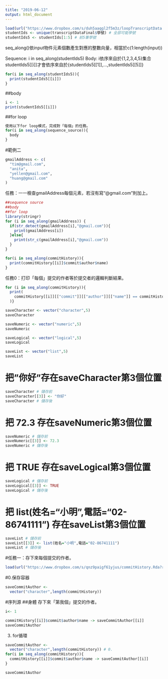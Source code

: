 ```yaml
---
title: "2019-06-12"
output: html_document
---
```


```r
load(url("https://www.dropbox.com/s/duh5aaqgl2f5m3z/loopTranscriptData.Rda?raw=1"))
studentIds <- unique(transcriptDataFinal$學號) # 全部可能學號
studentIds5 <- studentIds[1:5] # 前5筆學號
```

seq_along()依input物件元素個數產生對應的整數向量，相當於c(1:length(input))

Sequence: i in seq_along(studentIds5)
Body: i依序來自於{1,2,3,4,5}集合
studentIds5[[i]]才會依序來自於{studentIds5[[1]],...,studentIds5[[5]]}


```r
for(i in seq_along(studentIds5)){
  print(studentIds5[[i]])
}
```

##body
```r
i <- 1
print(studentIds5[[i]])
```

##for loop
```r
使用以下for loop模式，完成對「每個」的任務。
for(i in seq_along(sequence_source)){
  body
}
```

#範例二
```r
gmailAddress <- c(
  "tim@gmail.com",
  "anita",
  "yellen@gmail.com",
  "huang@gmail.com"
)
```

任務：一一檢查gmailAddress每個元素，若沒有寫“@gmail.com”則加上。
```r
##sequence source
##body
##for loop
library(stringr)
for (i in seq_along(gmailAddress)) {
  if(str_detect(gmailAddress[i],"@gmail.com")){
    print(gmailAddress[i])
  }else{
    print(str_c(gmailAddress[i],"@gmail.com"))
  }
}
```

```r
for(i in seq_along(commitHistory)){
  print(commitHistory[[i]]$commit$author$name)
}
```

任務0：打印「每個」提交的作者等於提交者的邏輯判斷結果。
```r
for (i in seq_along(commitHistory)){
  print(
    commitHistory[[i]][["commit"]][["author"]][["name"]] == commitHistory[[i]][["commit"]][["committer"]][["name"]]
  )}
```


```r
saveCharacter <- vector("character",5)
saveCharacter

saveNumeric <- vector("numeric",5)
saveNumeric

saveLogical <- vector("logical",5)
saveLogical

saveList <- vector("list",5)
saveList
```



# 把"你好"存在saveCharacter第3個位置
```r
saveCharacter # 儲存前
saveCharacter[[3]] <- "你好"
saveCharacter # 儲存後
```
# 把 72.3 存在saveNumeric第3個位置
```r
saveNumeric # 儲存前
saveNumeric[[3]] <- 72.3
saveNumeric # 儲存後
```
# 把 TRUE 存在saveLogical第3個位置
```r
saveLogical # 儲存前
saveLogical[[3]] <- TRUE
saveLogical # 儲存後
```
# 把 list(姓名="小明",電話="02-86741111") 存在saveList第3個位置
```r
saveList # 儲存前
saveList[[3]] <- list(姓名="小明",電話="02-86741111")
saveList # 儲存後
```


#任務一：存下來每個提交的作者。
```r
load(url("https://www.dropbox.com/s/qnz9paigf61yjus/commitHistory.Rda?raw=1"))
```
#0.保存容器
```r
saveCommitAuthor <-
  vector("character",length(commitHistory))
```
#序列源
##身體
存下來「第我個」提交的作者。
```r
i<- 1

commitHistory[[i]]$commit$author$name -> saveCommitAuthor[[i]]
saveCommitAuthor
```
3. for循環
```r
saveCommitAuthor <-
  vector("character",length(commitHistory)) # 0.
for(i in seq_along(commitHistory)){
  commitHistory[[i]]$commit$author$name -> saveCommitAuthor[[i]]
}

saveCommitAuthor
```











































